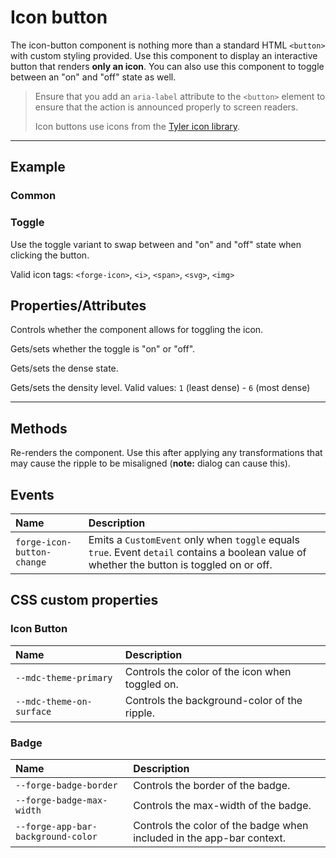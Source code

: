 
<PageSection>

# Icon button

The icon-button component is nothing more than a standard HTML `<button>` with custom styling provided. Use this component to display an
interactive button that renders **only an icon**. You can also use this component to toggle between an "on" and "off" state as well.

> Ensure that you add an `aria-label` attribute to the `<button>` element to ensure that the action is announced properly to screen readers.
>
> Icon buttons use icons from the [Tyler icon library](https://forge.tylertech.com/core-components/iconography/library).

</PageSection>

---

<PageSection>

## Example

### Common

<LiveDemo dense codeHtml={IconButtonDefaultCodeHtml()}>
  <IconButtonDemo />
</LiveDemo>

### Toggle

Use the toggle variant to swap between and "on" and "off" state when clicking the button.

Valid icon tags: `<forge-icon>`, `<i>`, `<span>`, `<svg>`, `<img>`

<LiveDemo dense codeHtml={IconButtonToggleCodeHtml()}>
  <IconButtonDemo toggle />
</LiveDemo>

</PageSection>

<PageSection>

## Properties/Attributes

<PropertyDef name="toggle" type="boolean" defaultValue="false">

Controls whether the component allows for toggling the icon.
  
</PropertyDef>

<PropertyDef name="isOn" type="boolean" defaultValue="false">

Gets/sets whether the toggle is "on" or "off".
  
</PropertyDef>

<PropertyDef name="dense" type="boolean" defaultValue="null">

Gets/sets the dense state.
  
</PropertyDef>

<PropertyDef name="densityLevel" type="number" defaultValue="5">

Gets/sets the density level. Valid values: `1` (least dense) - `6` (most dense)
  
</PropertyDef>

</PageSection>

---

<PageSection>

## Methods

<MethodDef name="layout(): void;">

Re-renders the component. Use this after applying any transformations that may cause the ripple to be misaligned (**note:** dialog can cause this).

</MethodDef>

</PageSection>

<PageSection>

## Events

| Name                                | Description
| :-----------------------------------| :------------------
| `forge-icon-button-change`            | Emits a `CustomEvent` only when `toggle` equals `true`. Event `detail` contains a boolean value of whether the button is toggled on or off.

</PageSection>

<PageSection>

## CSS custom properties

### Icon Button

| Name                                | Description
| :-----------------------------------| :------------------
| `--mdc-theme-primary`               | Controls the color of the icon when toggled on.
| `--mdc-theme-on-surface`            | Controls the background-color of the ripple.

### Badge

| Name                                | Description
| :-----------------------------------| :------------------
| `--forge-badge-border`                | Controls the border of the badge.
| `--forge-badge-max-width`             | Controls the max-width of the badge.
| `--forge-app-bar-background-color`    | Controls the color of the badge when included in the app-bar context.

</PageSection>
